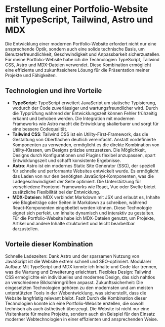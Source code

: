 # Erstellung einer Portfolio-Website mit TypeScript, Tailwind, Astro und MDX
Die Entwicklung einer modernen Portfolio-Website erfordert nicht nur eine ansprechende Optik, sondern auch eine solide technische Basis, um Benutzerfreundlichkeit, Geschwindigkeit und Anpassbarkeit sicherzustellen. Für meine Portfolio-Website habe ich die Technologien TypeScript, Tailwind CSS, Astro und MDX-Dateien verwendet. Diese Kombination ermöglicht eine effiziente und zukunftssichere Lösung für die Präsentation meiner Projekte und Fähigkeiten.

## Technologien und ihre Vorteile
- **TypeScript**:
TypeScript erweitert JavaScript um statische Typisierung, wodurch der Code zuverlässiger und wartungsfreundlicher wird.
Durch die Typprüfung während der Entwicklungszeit können Fehler frühzeitig erkannt und behoben werden.
Die Integration mit modernen Frameworks wie Astro macht die Entwicklung skalierbarer und sorgt für eine bessere Codequalität.
- **Tailwind CSS**:
Tailwind CSS ist ein Utility-First-Framework, das die Gestaltung von Oberflächen deutlich vereinfacht.
Anstatt vordefinierte Komponenten zu verwenden, ermöglicht es die direkte Kombination von Utility-Klassen, um Designs präzise umzusetzen.
Die Möglichkeit, Designs durch Konfigurationen und Plugins flexibel anzupassen, spart Entwicklungszeit und schafft konsistente Ergebnisse.
- **Astro**:
Astro ist ein modernes Static Site Generator (SSG), der speziell für schnelle und performante Websites entwickelt wurde.
Es ermöglicht das Laden von nur den benötigten JavaScript-Komponenten, was die Ladegeschwindigkeit der Seite optimiert.
Die Unterstützung für verschiedene Frontend-Frameworks wie React, Vue oder Svelte bietet zusätzliche Flexibilität bei der Entwicklung.
- **MDX-Dateien**:
MDX verbindet Markdown mit JSX und erlaubt es, Inhalte wie Blogbeiträge oder Seiten in Markdown zu schreiben, während React-Komponenten eingebettet werden können.
Diese Technologie eignet sich perfekt, um Inhalte dynamisch und interaktiv zu gestalten.
Für die Portfolio-Website habe ich MDX-Dateien genutzt, um Projekte, Artikel und andere Inhalte strukturiert und leicht bearbeitbar darzustellen.
## Vorteile dieser Kombination
Schnelle Ladezeiten: Dank Astro und der sparsamen Nutzung von JavaScript ist die Website extrem schnell und SEO-optimiert.
Modularer Aufbau: Mit TypeScript und MDX konnte ich Inhalte und Code klar trennen, was die Wartung und Erweiterung erleichtert.
Flexibles Design: Tailwind CSS ermöglichte ein individuelles und modernes Design, das sich nahtlos an verschiedene Bildschirmgrößen anpasst.
Zukunftssicherheit: Die eingesetzten Technologien gehören zu den modernsten und am meisten unterstützten Tools in der Webentwicklung, was sicherstellt, dass die Website langfristig relevant bleibt.
Fazit
Durch die Kombination dieser Technologien konnte ich eine Portfolio-Website erstellen, die sowohl technisch als auch ästhetisch überzeugt. Die Website ist nicht nur eine Visitenkarte für meine Projekte, sondern auch ein Beispiel für den Einsatz moderner Webtechnologien in einer effizienten und ansprechenden Weise.
